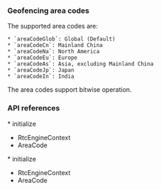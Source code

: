 <PlatformWrapper platform="flutter">

### Geofencing area codes

The supported area codes are:

    * `areaCodeGlob`: Global (Default)
    * `areaCodeCn`: Mainland China
    * `areaCodeNa`: North America
    * `areaCodeEu`: Europe
    * `areaCodeAs`: Asia, excluding Mainland China
    * `areaCodeJp`: Japan
    * `areaCodeIn`: India

The area codes support bitwise operation.

### API references

<ProductWrapper notAllowed="voice-calling">
* <Link to = "{{global.API_REF_FLUTTER_ROOT}}/class_irtcengine.html#api_create2">initialize</Link>

* <Link to = "{{global.API_REF_FLUTTER_ROOT}}/rtc_api_data_type.html#class_rtcengineconfig_ng">RtcEngineContext</Link>

* <Link to = "{{global.API_REF_FLUTTER_ROOT}}/rtc_api_data_type.html#enum_areacode">AreaCode</Link>
</ProductWrapper>

<ProductWrapper product="voice-calling">
* <Link to = "{{global.API_REF_FLUTTER_ROOT_VOICE_SDK}}/class_irtcengine.html#api_create2">initialize</Link>

* <Link to = "{{global.API_REF_FLUTTER_ROOT_VOICE_SDK}}/rtc_api_data_type.html#class_rtcengineconfig_ng">RtcEngineContext</Link>

* <Link to = "{{global.API_REF_FLUTTER_ROOT_VOICE_SDK}}/rtc_api_data_type.html#enum_areacode">AreaCode</Link>
</ProductWrapper>

</PlatformWrapper>
